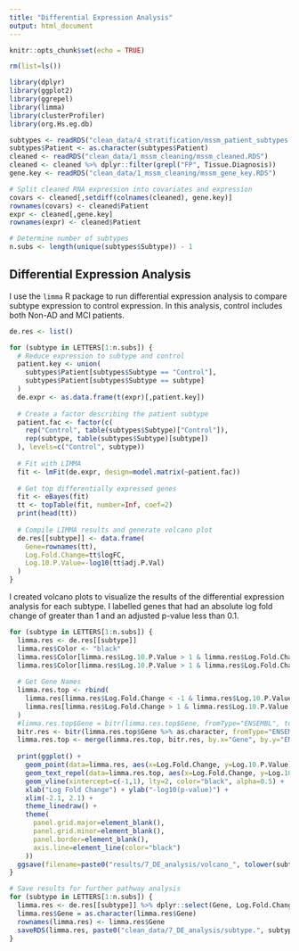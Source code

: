 ```yaml
---
title: "Differential Expression Analysis"
output: html_document
---
```


```r
knitr::opts_chunk$set(echo = TRUE)

rm(list=ls())

library(dplyr)
library(ggplot2)
library(ggrepel)
library(limma)
library(clusterProfiler)
library(org.Hs.eg.db)
```

```r
subtypes <- readRDS("clean_data/4_stratification/mssm_patient_subtypes.RDS")
subtypes$Patient <- as.character(subtypes$Patient)
cleaned <- readRDS("clean_data/1_mssm_cleaning/mssm_cleaned.RDS")
cleaned <- cleaned %>% dplyr::filter(grepl("FP", Tissue.Diagnosis))
gene.key <- readRDS("clean_data/1_mssm_cleaning/mssm_gene_key.RDS")

# Split cleaned RNA expression into covariates and expression
covars <- cleaned[,setdiff(colnames(cleaned), gene.key)]
rownames(covars) <- cleaned$Patient
expr <- cleaned[,gene.key]
rownames(expr) <- cleaned$Patient

# Determine number of subtypes
n.subs <- length(unique(subtypes$Subtype)) - 1
```

Differential Expression Analysis
--------------------------------

I use the `limma` R package to run differential expression analysis to compare subtype expression to control expression. In this analysis, control includes both Non-AD and MCI patients. 

```r
de.res <- list()

for (subtype in LETTERS[1:n.subs]) {
  # Reduce expression to subtype and control
  patient.key <- union(
    subtypes$Patient[subtypes$Subtype == "Control"], 
    subtypes$Patient[subtypes$Subtype == subtype]
  )
  de.expr <- as.data.frame(t(expr)[,patient.key])
  
  # Create a factor describing the patient subtype
  patient.fac <- factor(c(
    rep("Control", table(subtypes$Subtype)["Control"]), 
    rep(subtype, table(subtypes$Subtype)[subtype])
  ), levels=c("Control", subtype))
  
  # Fit with LIMMA
  fit <- lmFit(de.expr, design=model.matrix(~patient.fac))
  
  # Get top differentially expressed genes
  fit <- eBayes(fit)
  tt <- topTable(fit, number=Inf, coef=2)
  print(head(tt))
  
  # Compile LIMMA results and generate volcano plot
  de.res[[subtype]] <- data.frame(
    Gene=rownames(tt),
    Log.Fold.Change=tt$logFC,
    Log.10.P.Value=-log10(tt$adj.P.Val)
  )
}
```

I created volcano plots to visualize the results of the differential expression analysis for each subtype. I labelled genes that had an absolute log fold change of greater than 1 and an adjusted p-value less than 0.1.

```r
for (subtype in LETTERS[1:n.subs]) {
  limma.res <- de.res[[subtype]]
  limma.res$Color <- "black"
  limma.res$Color[limma.res$Log.10.P.Value > 1 & limma.res$Log.Fold.Change < 0] <- "royalblue1"
  limma.res$Color[limma.res$Log.10.P.Value > 1 & limma.res$Log.Fold.Change > 0] <- "firebrick3"
  
  # Get Gene Names
  limma.res.top <- rbind(
    limma.res[limma.res$Log.Fold.Change < -1 & limma.res$Log.10.P.Value > 1,], 
    limma.res[limma.res$Log.Fold.Change > 1 & limma.res$Log.10.P.Value > 1,]
  )
  #limma.res.top$Gene = bitr(limma.res.top$Gene, fromType="ENSEMBL", toType="SYMBOL", OrgDb=org.Hs.eg.db)$SYMBOL
  bitr.res <- bitr(limma.res.top$Gene %>% as.character, fromType="ENSEMBL", toType="SYMBOL", OrgDb=org.Hs.eg.db)
  limma.res.top <- merge(limma.res.top, bitr.res, by.x="Gene", by.y="ENSEMBL")
  
  print(ggplot() +
    geom_point(data=limma.res, aes(x=Log.Fold.Change, y=Log.10.P.Value), color=limma.res$Color, size=I(1.5), alpha=0.6) +
    geom_text_repel(data=limma.res.top, aes(x=Log.Fold.Change, y=Log.10.P.Value, label=SYMBOL)) +
    geom_vline(xintercept=c(-1,1), lty=2, color="black", alpha=0.5) +
    xlab("Log Fold Change") + ylab("-log10(p-value)") +
    xlim(-2.1, 2.1) +
    theme_linedraw() +
    theme(
      panel.grid.major=element_blank(),
      panel.grid.minor=element_blank(),
      panel.border=element_blank(),
      axis.line=element_line(color="black")
    ))
  ggsave(filename=paste0("results/7_DE_analysis/volcano_", tolower(subtype), ".svg"), width=8, height=8)
}
```

```r
# Save results for further pathway analysis
for (subtype in LETTERS[1:n.subs]) {
  limma.res <- de.res[[subtype]] %>% dplyr::select(Gene, Log.Fold.Change, Log.P.Value=Log.10.P.Value)
  limma.res$Gene = as.character(limma.res$Gene)
  rownames(limma.res) <- limma.res$Gene
  saveRDS(limma.res, paste0("clean_data/7_DE_analysis/subtype.", subtype, ".limma.RDS"))
}
```
